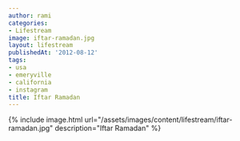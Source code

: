 ```yaml
---
author: rami
categories:
- Lifestream
image: iftar-ramadan.jpg
layout: lifestream
publishedAt: '2012-08-12'
tags:
- usa
- emeryville
- california
- instagram
title: Iftar Ramadan
---
```


{% include image.html url="/assets/images/content/lifestream/iftar-ramadan.jpg" description="Iftar Ramadan" %}